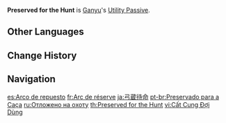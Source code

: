 {{Talent Infobox
|image         = Talent Preserved for the Hunt.png
|character     = Ganyu
|type          = Utility Passive
|info          = Refunds 15% of the ore used when [[Forging|crafting]] [[Bow]]-type weapons.
|utility1      = Forging
|utility2      = Bow Forging
|utility3      = Refund
}}
{{Description|"Through centuries of training, Ganyu's archery has reached the acme of perfection. She excels at not only using bows, but also making them. Though she no longer needs to fight on the front lines, she still knows bow and arrow like the back of her hand."|2=[[Dainsleif]] in [https://youtu.be/tsPtGG9pFfg Collected Miscellany - "Ganyu: Ambling Amidst Karst Peaks"]}}
'''Preserved for the Hunt''' is [[Ganyu]]'s [[Utility Passive]].

==Other Languages==
{{Other Languages
|en      = Preserved for the Hunt
|zhs     = 藏弓待用
|zhs_rm  = Cáng Gōng Dài Yòng
|zht     = 藏弓待用
|zht_rm  = Cáng Gōng Dài Yòng
|zh_tl   = 
|ja      = 弓蔵待命
|ja_rm   = Kyuuzou Taimei{{Assumed}}
|ja_tl   = Storing the Bow While Waiting for Orders
|ko      = 감춰둔 활
|ko_tl   = Hided Bow
|es      = Arco de repuesto
|es_tl   = Reserve Bow
|fr      = Arc de réserve
|fr_tl   = Reserve Bow
|ru      = Отложено на охоту
|ru_tl   = Deposit for the Hunt
|th      = Perserved for the Hunt
|vi      = Cất Cung Đợi Dùng
|vi_tl   = 
|de      = Versteckter Bogen
|de_tl   = Hidden Bow
|id      = Perserved for the Hunt
|pt      = Preservado para a Caça
|pt_tl   = 
|tr      = Avlanmaya Hazır
|tr_tl   = Ready To Hunt
|it      = Arco di riserva
|it_tl   = Reserve Bow
}}

==Change History==
{{Change History|1.2}}
{{Clr}}

==Navigation==
{{Talent Navbox|Ganyu}}

[[es:Arco de repuesto]]
[[fr:Arc de réserve]]
[[ja:弓蔵待命]]
[[pt-br:Preservado para a Caça]]
[[ru:Отложено на охоту]]
[[th:Preserved for the Hunt]]
[[vi:Cất Cung Đợi Dùng]]